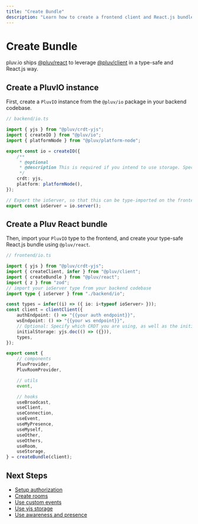 ```yaml
---
title: "Create Bundle"
description: "Learn how to create a frontend client and React.js bundle for pluv.io"
---
```


# Create Bundle

pluv.io ships [@pluv/react](https://npmjs.com/package/@pluv/react) to leverage [@pluv/client](https://npmjs.com/package/@pluv/client) in a type-safe and React.js way.

## Create a PluvIO instance

First, create a `PluvIO` instance from the `@pluv/io` package in your backend codebase.

```ts
// backend/io.ts

import { yjs } from "@pluv/crdt-yjs";
import { createIO } from "@pluv/io";
import { platformNode } from "@pluv/platform-node";

export const io = createIO({
    /**
     * @optional
     * @description This is required if you intend to use storage. Specify crdt to use for storage
     */
    crdt: yjs,
    platform: platformNode(),
});

// Export the ioServer, so that this can be type-imported on the frontend
export const ioServer = io.server();
```

## Create a Pluv React bundle

Then, import your `PluvIO` type to the frontend, and create your type-safe React.js bundle using `@pluv/react`.

```ts
// frontend/io.ts

import { yjs } from "@pluv/crdt-yjs";
import { createClient, infer } from "@pluv/client";
import { createBundle } from "@pluv/react";
import { z } from "zod";
// import your ioServer type from your backend codebase
import type { ioServer } from "./backend/io";

const types = infer((i) => ({ io: i<typeof ioServer> }));
const client = clientClient({
    authEndpoint: () => "{{your auth endpoint}}",
    wsEndpoint: () => "{{your ws endpoint}}",
    // Optional: Specify which CRDT you are using, as well as the initial storage
    initialStorage: yjs.doc(() => ({})),
    types,
});

export const {
    // components
    PluvProvider,
    PluvRoomProvider,

    // utils
    event,

    // hooks
    useBroadcast,
    useClient,
    useConnection,
    useEvent,
    useMyPresence,
    useMyself,
    useOther,
    useOthers,
    useRoom,
    useStorage,
} = createBundle(client);
```

## Next Steps

* [Setup authorization](/docs/io/authorization)
* [Create rooms](/docs/react/create-rooms)
* [Use custom events](/docs/react/custom-events)
* [Use yjs storage](/docs/react/yjs-storage)
* [Use awareness and presence](/docs/react/presence)
